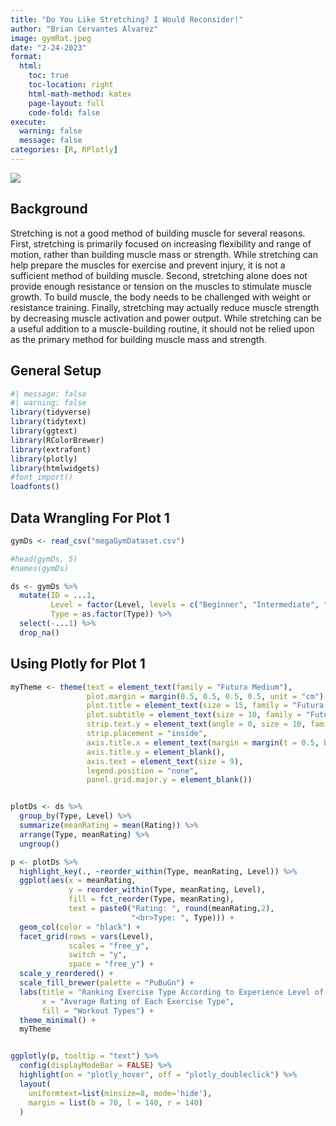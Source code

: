 ```yaml
---
title: "Do You Like Stretching? I Would Reconsider!"
author: "Brian Cervantes Alvarez"
image: gymRat.jpeg
date: "2-24-2023"
format:
  html:
    toc: true
    toc-location: right
    html-math-method: katex
    page-layout: full
    code-fold: false
execute: 
  warning: false
  message: false
categories: [R, RPlotly]
---
```


![](gymRat.jpeg)

## Background

Stretching is not a good method of building muscle for several reasons. First, stretching is primarily focused on increasing flexibility and range of motion, rather than building muscle mass or strength. While stretching can help prepare the muscles for exercise and prevent injury, it is not a sufficient method of building muscle. Second, stretching alone does not provide enough resistance or tension on the muscles to stimulate muscle growth. To build muscle, the body needs to be challenged with weight or resistance training. Finally, stretching may actually reduce muscle strength by decreasing muscle activation and power output. While stretching can be a useful addition to a muscle-building routine, it should not be relied upon as the primary method for building muscle mass and strength.

## General Setup

```r
#| message: false
#| warning: false
library(tidyverse)
library(tidytext)
library(ggtext)
library(RColorBrewer)
library(extrafont)
library(plotly)
library(htmlwidgets)
#font_import()
loadfonts()


```

## Data Wrangling For Plot 1

```r
gymDs <- read_csv("megaGymDataset.csv")

#head(gymDs, 5)
#names(gymDs)

ds <- gymDs %>%
  mutate(ID = ...1,
         Level = factor(Level, levels = c("Beginner", "Intermediate", "Expert")),
         Type = as.factor(Type)) %>%
  select(-...1) %>% 
  drop_na() 


```

## Using Plotly for Plot 1

```r
myTheme <- theme(text = element_text(family = "Futura Medium"),
                 plot.margin = margin(0.5, 0.5, 0.5, 0.5, unit = "cm"),
                 plot.title = element_text(size = 15, family = "Futura Condensed ExtraBold"),
                 plot.subtitle = element_text(size = 10, family = "Futura Medium"),
                 strip.text.y = element_text(angle = 0, size = 10, family = "Futura Condensed ExtraBold"),
                 strip.placement = "inside",
                 axis.title.x = element_text(margin = margin(t = 0.5, b = 0.5, unit = "cm")),
                 axis.title.y = element_blank(),
                 axis.text = element_text(size = 9),
                 legend.position = "none",
                 panel.grid.major.y = element_blank())


plotDs <- ds %>% 
  group_by(Type, Level) %>%
  summarize(meanRating = mean(Rating)) %>%
  arrange(Type, meanRating) %>%
  ungroup()

p <- plotDs %>%
  highlight_key(., ~reorder_within(Type, meanRating, Level)) %>%
  ggplot(aes(x = meanRating, 
             y = reorder_within(Type, meanRating, Level),
             fill = fct_reorder(Type, meanRating),
             text = paste0("Rating: ", round(meanRating,2),
                           "<br>Type: ", Type))) +
  geom_col(color = "black") + 
  facet_grid(rows = vars(Level), 
             scales = "free_y", 
             switch = "y", 
             space = "free_y") +
  scale_y_reordered() +
  scale_fill_brewer(palette = "PuBuGn") +
  labs(title = "Ranking Exercise Type According to Experience Level of Individuals",
       x = "Average Rating of Each Exercise Type",
       fill = "Workout Types") + 
  theme_minimal() +
  myTheme 


ggplotly(p, tooltip = "text") %>%
  config(displayModeBar = FALSE) %>%
  highlight(on = "plotly_hover", off = "plotly_doubleclick") %>%
  layout(
    uniformtext=list(minsize=8, mode='hide'),
    margin = list(b = 70, l = 140, r = 140)
  ) 
  
```
